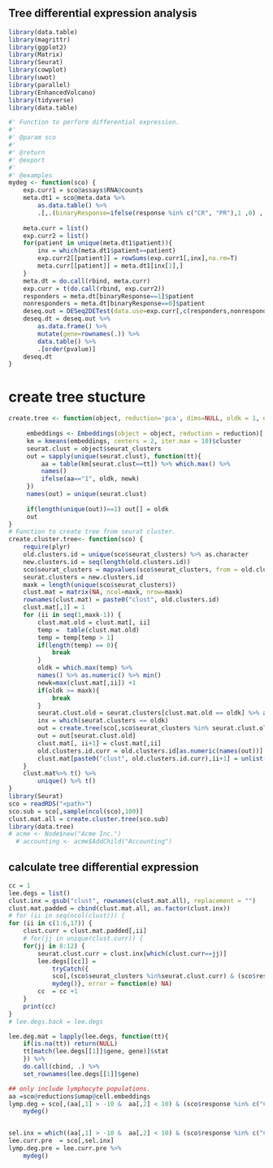 ## Tree differential expression analysis
```r
library(data.table)
library(magrittr)
library(ggplot2)
library(Matrix)
library(Seurat)
library(cowplot)
library(uwot)
library(parallel)
library(EnhancedVolcano)
library(tidyverse)
library(data.table)
```
```r
#' Function to perform differential expression. 
#'
#' @param sco 
#'
#' @return
#' @export
#'
#' @examples
mydeg <- function(sco) {
    exp.curr1 = sco@assays$RNA@counts
    meta.dt1 = sco@meta.data %>%
        as.data.table() %>%
        .[,.(binaryResponse=ifelse(response %in% c("CR", "PR"),1 ,0) , patient=patient.name)] 
    
    meta.curr = list()
    exp.curr2 = list()
    for(patient in unique(meta.dt1$patient)){
        inx = which(meta.dt1$patient==patient)
        exp.curr2[[patient]] = rowSums(exp.curr1[,inx],na.rm=T)
        meta.curr[[patient]] = meta.dt1[inx[1],]
    }
    meta.dt = do.call(rbind, meta.curr)
    exp.curr = t(do.call(rbind, exp.curr2))
    responders = meta.dt[binaryResponse==1]$patient
    nonresponders = meta.dt[binaryResponse==0]$patient
    deseq.out = DESeq2DETest(data.use=exp.curr[,c(responders,nonresponders)], cells.1=responders, cells.2=nonresponders)
    deseq.dt = deseq.out %>%
        as.data.frame() %>%
        mutate(gene=rownames(.)) %>%
        data.table() %>% 
        .[order(pvalue)]
    deseq.dt
}


```

# create tree stucture
```r
create.tree <- function(object, reduction='pca', dims=NULL, oldk = 1, newk = 2) {
    
     embeddings <- Embeddings(object = object, reduction = reduction)[, dims]
     km = kmeans(embeddings, centers = 2, iter.max = 10)$cluster
     seurat.clust = object$seurat_clusters
     out = sapply(unique(seurat.clust), function(tt){
         aa = table(km[seurat.clust==tt]) %>% which.max() %>%
         names() 
         ifelse(aa=="1", oldk, newk)
     }) 
     names(out) = unique(seurat.clust)
     
     if(length(unique(out))==1) out[] = oldk
     out
}
# Function to create tree from seurat cluster. 
create.cluster.tree<- function(sco) {
    require(plyr)
    old.clusters.id = unique(sco$seurat_clusters) %>% as.character
    new.clusters.id = seq(length(old.clusters.id))
    sco$seurat_clusters = mapvalues(sco$seurat_clusters, from = old.clusters.id, to = new.clusters.id)
    seurat.clusters = new.clusters.id
    maxk = length(unique(sco$seurat_clusters))
    clust.mat = matrix(NA, ncol=maxk, nrow=maxk)
    rownames(clust.mat) = paste0("clust", old.clusters.id) 
    clust.mat[,1] = 1
    for (ii in seq(1,maxk-1)) {
        clust.mat.old = clust.mat[, ii] 
        temp =  table(clust.mat.old) 
        temp = temp[temp > 1]
        if(length(temp) == 0){ 
            break
        }
        oldk = which.max(temp) %>% 
        names() %>% as.numeric() %>% min()
        newk=max(clust.mat[,ii]) +1
        if(oldk >= maxk){ 
            break
        }
        seurat.clust.old = seurat.clusters[clust.mat.old == oldk] %>% as.character
        inx = which(seurat.clusters == oldk)
        out = create.tree(sco[,sco$seurat_clusters %in% seurat.clust.old], reduction="pca", oldk, newk, dims = 1:20)
        out = out[seurat.clust.old]
        clust.mat[, ii+1] = clust.mat[,ii]
        old.clusters.id.curr = old.clusters.id[as.numeric(names(out))]
        clust.mat[paste0("clust", old.clusters.id.curr),ii+1] = unlist(out)
    }
    clust.mat%>% t() %>%
        unique() %>% t()
}
library(Seurat)
sco = readRDS("<path>")
sco.sub = sco[,sample(ncol(sco),100)]
clust.mat.all = create.cluster.tree(sco.sub)
library(data.tree)
# acme <- Node$new("Acme Inc.")
  # accounting <- acme$AddChild("Accounting")


```


## calculate tree differential expression 
```r

cc = 1
lee.degs = list()
clust.inx = gsub("clust", rownames(clust.mat.all), replacement = "")
clust.mat.padded = cbind(clust.mat.all, as.factor(clust.inx))
# for (ii in seq(ncol(clust))) {
for (ii in c(1:6,17)) {
    clust.curr = clust.mat.padded[,ii]
    # for(jj in unique(clust.curr)) {
    for(jj in 8:12) {
        seurat.clust.curr = clust.inx[which(clust.curr==jj)]
        lee.degs[[cc]] = 
            tryCatch({
            sco[,(sco$seurat_clusters %in%seurat.clust.curr) & (sco$response %in% c("CR", "PD"))] %>%
            mydeg()}, error = function(e) NA)
        cc  = cc +1
    }
    print(cc)
}
# lee.degs.back = lee.degs

lee.deg.mat = lapply(lee.degs, function(tt){ 
    if(is.na(tt)) return(NULL)
    tt[match(lee.degs[[1]]$gene, gene)]$stat
    }) %>%
    do.call(cbind, .) %>%
    set_rownames(lee.degs[[1]]$gene)

## only include lymphocyte populations. 
aa =sco@reductions$umap@cell.embeddings 
lymp.deg = sco[,(aa[,1] > -10 &  aa[,2] < 10) & (sco$response %in% c("CR", "PD"))] %>% 
    mydeg()


sel.inx = which((aa[,1] > -10 &  aa[,2] < 10) & (sco$response %in% c("CR", "PD")) & (sco$Treatment.Cycle=="C1D1"))
lee.curr.pre  = sco[,sel.inx]
lymp.deg.pre = lee.curr.pre %>% 
    mydeg()

```